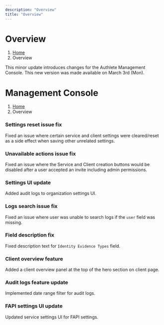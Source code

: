 ```yaml
---
description: "Overview"
title: "Overview"
---
```




# Overview
1. [Home](https://www.authlete.com/)
3. Overview

This minor update introduces changes for the Authlete Management Console.
This new version was made available on March 3rd (Mon).

# Management Console
1. [Home](https://www.authlete.com/)
3. Overview

### Settings reset issue fix

Fixed an issue where certain service and client settings were cleared/reset as a side effect when saving other unrelated settings.

### Unavailable actions issue fix

Fixed an issue where the Service and Client creation buttons would be disabled after a user accepted an invite including admin permissions.

### Settings UI update

Added audit logs to organization settings UI.

### Logs search issue fix

Fixed an issue where user was unable to search logs if the `user` field was missing.

### Field description fix

Fixed description text for `Identity Evidence Types` field.

### Client overview feature

Added a client overview panel at the top of the hero section on client page.

### Audit logs feature update

Implemented date range filter for audit logs.

### FAPI settings UI update

Updated service settings UI for FAPI settings.
